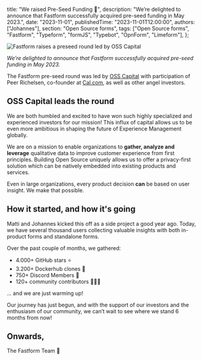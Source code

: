 
  title: "We raised Pre-Seed Funding 💸",
  description:
    "We’re delighted to announce that Fastform successfully acquired pre-seed funding in May 2023.",
  date: "2023-11-01",
  publishedTime: "2023-11-01T12:00:00",
  authors: ["Johannes"],
  section: "Open Source forms",
  tags: ["Open Source forms", "Fastform", "Typeform", "formJS", "Typebot", "OpnForm", "Limeform"],
};

<Image
  src={Preseed}
  alt="Fastform raises a preseed round led by OSS Capital"
  className="w-full rounded-lg"
/>

_We’re delighted to announce that Fastform successfully acquired pre-seed funding in May 2023._

<AuthorBox name="Johannes" title="Co-Founder" date="November 1st, 2023" duration="2" />

The Fastform pre-seed round was led by [OSS Capital](https://oss.capital/portfolio) with participation of Peer Richelsen, co-founder at [Cal.com](http://Cal.com), as well as other angel investors.

## OSS Capital leads the round

We are both humbled and excited to have won such highly specialized and experienced investors for our mission! This influx of capital allows us to be even more ambitious in shaping the future of Experience Management globally.

We are on a mission to enable organizations to **gather, analyze and leverage** qualitative data to improve customer experience from first principles. Building Open Source uniquely allows us to offer a privacy-first solution which can be natively embedded into existing products and services.

Even in large organizations, every product decision **can** be based on user insight. We make that possible.

## How it started, and how it's going

Matti and Johannes kicked this off as a side project a good year ago. Today, we have several thousand users collecting valuable insights with both in-product forms and standalone forms.

Over the past couple of months, we gathered:

- 4.000+ GitHub stars ⭐
- 3.200+ Dockerhub clones 🐳
- 750+ Discord Members 👻
- 120+ community contributors 👨‍👩‍👧

… and we are just warming up!

Our journey has just begun, and with the support of our investors and the enthusiasm of our community, we can’t wait to see where we stand 6 months from now!

## Onwards,

The Fastform Team 🤍

